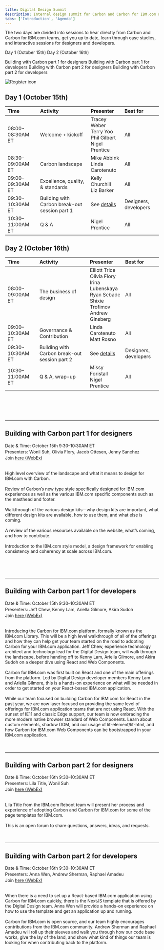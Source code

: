 ```yaml
---
title: Digital Design Summit
description: Internal design summit for Carbon and Carbon for IBM.com adopters
tabs: ['Introduction', 'Agenda']
---
```



<PageDescription>

The two days are divided into sessions to hear directly from Carbon and Carbon for IBM.com teams, get you up to date, learn through case studies, and interactive sessions for designers and developers.

</PageDescription>

<Title>Agenda</Title>

<AnchorLinks>

<AnchorLink>Day 1 (October 15th)</AnchorLink>
<AnchorLink>Day 2 (October 16th)</AnchorLink>

</AnchorLinks>

<Title>Breakout sessions</Title>

<AnchorLinks>

<AnchorLink>Building with Carbon part 1 for designers</AnchorLink>
<AnchorLink>Building with Carbon part 1 for developers</AnchorLink>
<AnchorLink>Building with Carbon part 2 for designers</AnchorLink>
<AnchorLink>Building with Carbon part 2 for developers</AnchorLink>

</AnchorLinks>

<Row>

<Column colMd={4} colLg={4} noGutterSm>

<ResourceCard
      subTitle="2020 Digital Design Summit Registration"
      href="http://ibm.biz/2020-digital-summit-reg"
    >

![Register icon](./images/register-card-icon.png)
      
</ResourceCard>

</Column>

</Row>

## Day 1 (October 15th)

<Row className="resource-card-group">
<Column colMd={12} colLg={12} noGutterSm>


| Time | Activity | Presenter | Best for |
| :-- | :-- | :-- | :-- |
| 08:00-08:30AM ET | Welcome + kickoff | Tracey Weber<br/>Terry Yoo<br/>Phil Gilbert<br/>Nigel Prentice | All |
| 08:30-09:00AM ET | Carbon landscape | Mike Abbink <br/>Linda Carotenuto | All |
| 09:00–09:30AM ET | Excellence, quality, & standards | Kelly Churchill<br/>Liz Barker | All |
| 09:30-10:30AM ET | Building with Carbon break-out session part 1 | See [details](#building-with-carbon-part-1-for-designers) | Designers, developers |
| 10:30–11:00AM ET | Q & A | Nigel Prentice | All |

  </Column>
</Row>

<!--<Caption>&#42; Please know what you thought about these sessions <a href="#" target="_blank">here</a>.</Caption>-->

## Day 2 (October 16th)

<Row className="resource-card-group">
<Column colMd={12} colLg={12} noGutterSm>


| Time | Activity | Presenter | Best for |
| :-- | :-- | :-- | :--|
| 08:00-09:00AM ET | The business of design | Elliott Trice<br/>Olivia Flory<br/>Irina Lubenskaya<br/>Ryan Sebade<br/>Shixie Trofimov<br/>Andrew Ginsberg | All |
| 09:00–10:30AM ET | Governance & Contribution | Linda Carotenuto<br/>Matt Rosno | All |
| 09:30-10:30AM ET | Building with Carbon break-out session part 2 | See [details](#building-with-carbon-part-2-for-designers) | Designers, developers |
| 10:30–11:00AM ET | Q & A, wrap-up | Missy Foristall<br/>Nigel Prentice | All |

  </Column>
</Row>

<!--<Caption>&#42; Please know what you thought about these sessions <a href="#" target="_blank">here</a>.</Caption>-->

<br/><br/>

<hr style="margin-top: 3rem;" />

<Title>Breakout sessions</Title>

## Building with Carbon part 1 for designers

<Row>
  <Column colMd={8} colLg={8}>

<p style="font-size:0.875rem;line-height:1.25rem;">
Date & Time: October 15th 9:30&ndash;10:30AM ET<br/>
Presenters: Wonil Suh, Olivia Flory, Jacob Ottesen, Jenny Sanchez<br/>
Join <a href="https://ibm.webex.com/meet/jennifer.price" target="_blank">here (WebEx)</a>
</p>

<p>
<Title>Introduction</Title><br/>
High level overview of the landscape and what it means to design for IBM.com with Carbon.

<br/>

<Title>Expressive theme and IBM.com components</Title><br/>
Review of Carbon&rsquo;s new type style specifically designed for IBM.com experiences as well as the various IBM.com specific components such as the masthead and footer.

<br/>

<Title>Design kit</Title><br/>
Walkthrough of the various design kits&mdash;why design kits are important, what different design kits are available, how to use them, and what else is coming.

<br/>

<Title>Carbon for IBM.com guidelines (the website)</Title><br/>
A review of the various resources available on the website, what&rsquo;s coming, and how to contribute.

<br/>

<Title>IBM.com style models</Title><br/>
Introduction to the IBM.com style model, a design framework for enabling consistency and coherency at scale across IBM.com.
</p>

<br/>

</Column>

</Row>

<hr style="margin-top: 3rem;" />

## Building with Carbon part 1 for developers

<Row>
  <Column colMd={8} colLg={8}>

<p style="font-size:0.875rem;line-height:1.25rem;">
Date & Time: October 15th 9:30&ndash;10:30AM ET<br/>
Presenters: Jeff Chew, Kenny Lam, Ariella Gilmore, Akira Sudoh<br/>
Join <a href="https://ibm.webex.com/meet/jeff.chew" target="_blank">here (WebEx)</a>
</p>

<p>
<Title>Introduction: This is Carbon for IBM.com</Title><br/>
Introducing the Carbon for IBM.com platform, formally known as the IBM.com Library. This will be a high level walkthrough of all of the offerings and how they can help get your team started on the road to adopting Carbon for your IBM.com application. Jeff Chew, experience technology architect and technology lead for the Digital Design team, will walk through the landscape, before handing off to Kenny Lam, Ariella Gilmore, and Akira Sudoh on a deeper dive using React and Web Components.

<br/>

<Title>Carbon for IBM.com: Using React</Title><br/>
Carbon for IBM.com was first built on React and one of the main offerings from the platform. Led by Digital Design developer members Kenny Lam and Ariella Gilmore, this is a hands-on experience on what will be needed in order to get started on your React-based IBM.com application.

<br/>

<Title>Carbon for IBM.com: Using Web Components</Title><br/>
While our team focused on building Carbon for IBM.com for React in the past year, we are now laser focused on providing the same level of offerings for IBM.com application teams that are not using React. With the sunset of IE11 and classic Edge support, our team is now embracing the more modern native browser standard of Web Components. Learn about custom elements, shadow DOM, and our usage of lit-element/lit-html, and how Carbon for IBM.com Web Components can be bootstrapped in your IBM.com application.
</p>

</Column>
</Row>

<hr style="margin-top: 3rem;" />

## Building with Carbon part 2 for designers
<Row>
  <Column colMd={8} colLg={8}>

<p style="font-size:0.875rem;line-height:1.25rem;">
Date & Time: October 16th 9:30&ndash;10:30AM ET<br/>
Presenters: Lila Title, Wonil Suh<br/>
Join <a href="https://ibm.webex.com/meet/jennifer.price" target="_blank">here (WebEx)</a>
</p>

<p>
<Title>Case study: page template design</Title><br/>
Lila Title from the IBM.com Reboot team will present her process and experience of adopting Carbon and Carbon for IBM.com for some of the page templates for IBM.com.

<br/>

<Title>Q&A and discusssion</Title><br/>
This is an open forum to share questions, answers, ideas, and requests.
</p>

</Column>
</Row>


<hr style="margin-top: 3rem;" />

## Building with Carbon part 2 for developers

<Row>
  <Column colMd={8} colLg={8}>

<p style="font-size:0.875rem;line-height:1.25rem;">
Date & Time: October 16th 9:30&ndash;10:30AM ET<br/>
Presenters: Anna Wen, Andrew Sherman, Raphael Amadeu<br/>
Join <a href="https://ibm.webex.com/meet/jeff.chew" target="_blank">here (WebEx)</a>

</p>

<p>

<Title>Using the NextJS template</Title><br/>
When there is a need to set up a React-based IBM.com application using Carbon for IBM.com quickly, there is the NextJS template that is offered by the Digital Design team. Anna Wen will provide a hands-on experience on how to use the template and get an application up and running.

<br/>

<Title>Contributing to Carbon for IBM.com</Title><br/>
Carbon for IBM.com is open source, and our team highly encourages contributions from the IBM.com community. Andrew Sherman and Raphael Amadeu will roll up their sleeves and walk you through how our code base works, give the lay of the land, and show what kind of things our team is looking for when contributing back to the platform.
</p>
</Column>
</Row>
